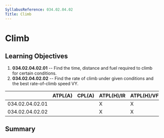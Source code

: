 ```yaml
---
SyllabusReference: 034.02.04.02
Title: Climb
---
```


# Climb

## Learning Objectives

1.  **034.02.04.02.01** -- Find the time, distance and fuel required to climb
    for certain conditions.
2.  **034.02.04.02.02** -- Find the rate of climb under given conditions and the
    best rate-of-climb speed VY.

|                 | ATPL(A) | CPL(A) | ATPL(H)/IR | ATPL(H)/VFR | CPL(H) | IR  | CBIR(A) |
| --------------- | ------- | ------ | ---------- | ----------- | ------ | --- | ------- |
| 034.02.04.02.01 |         |        | X          | X           | X      |     |         |
| 034.02.04.02.02 |         |        | X          | X           | X      |     |         |

## Summary
